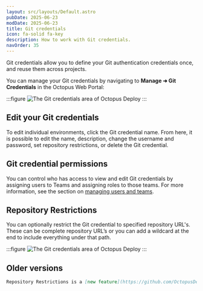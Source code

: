 ```yaml
---
layout: src/layouts/Default.astro
pubDate: 2025-06-23
modDate: 2025-06-23
title: Git credentials
icon: fa-solid fa-key
description: How to work with Git credentials.
navOrder: 35
---
```


Git credentials allow you to define your Git authentication credentials once, and reuse them across projects.

You can manage your Git credentials by navigating to **Manage ➜ Git Credentials** in the Octopus Web Portal:

:::figure
![The Git credentials area of Octopus Deploy](/docs/infrastructure/git-credentials/images/git-credentials.png)
:::

## Edit your Git credentials

To edit individual environments, click the Git credential name. From here, it is possible to edit the name, description, change the username and password, set repository restrictions, or delete the Git credential.

## Git credential permissions

You can control who has access to view and edit Git credentials by assigning users to Teams and assigning roles to those teams. For more information, see the section on [managing users and teams](/docs/security/users-and-teams).

## Repository Restrictions

You can optionally restrict the Git credential to specified repository URL's. These can be complete repository URL’s or you can add a wildcard at the end to include everything under that path.

:::figure
![The Git credentials area of Octopus Deploy](/docs/infrastructure/git-credentials/images/git-credential-details.png)
:::

## Older versions

```markdown
Repository Restrictions is a [new feature](https://github.com/OctopusDeploy/Issues/issues/9471) currently rolling out in Octopus Cloud. This property will be missing in versions earlier than 2025.3.
```
